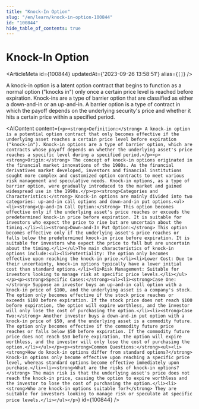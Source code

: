 ```yaml
---
title: "Knock-In Option"
slug: "/en/learn/knock-in-option-100844"
id: "100844"
hide_table_of_contents: true
---
```



# Knock-In Option

<ArticleMeta id={100844} updatedAt={'2023-09-26 13:58:51'} alias={`[]`} />
<div className='border-solid border-b border-t-0 my-4 border-[var(--ifm-color-gray-300)]' />

A knock-in option is a latent option contract that begins to function as a normal option ("knocks in") only once a certain price level is reached before expiration. Knock-ins are a type of barrier option that are classified as either a down-and-in or an up-and-in. A barrier option is a type of contract in which the payoff depends on the underlying security's price and whether it hits a certain price within a specified period.

<AIContent content={`<p><strong>Definition:</strong> A knock-in option is a potential option contract that only becomes effective if the underlying asset reaches a certain price level before expiration ("knock-in"). Knock-in options are a type of barrier option, which are contracts whose payoff depends on whether the underlying asset's price reaches a specific level during a specified period.</p><p><strong>Origin:</strong> The concept of knock-in options originated in the financial market innovations of the 1980s. As the financial derivatives market developed, investors and financial institutions sought more complex and customized option contracts to meet various risk management and speculative needs. Knock-in options, as a type of barrier option, were gradually introduced to the market and gained widespread use in the 1990s.</p><p><strong>Categories and Characteristics:</strong> Knock-in options are mainly divided into two categories: up-and-in call options and down-and-in put options.<ul><li><strong>Up-and-In Call Option:</strong> This option becomes effective only if the underlying asset's price reaches or exceeds the predetermined knock-in price before expiration. It is suitable for investors who expect the price to rise but are uncertain about the timing.</li><li><strong>Down-and-In Put Option:</strong> This option becomes effective only if the underlying asset's price reaches or falls below the predetermined knock-in price before expiration. It is suitable for investors who expect the price to fall but are uncertain about the timing.</li></ul>The main characteristics of knock-in options include:<ul><li>Potentiality: The option only becomes effective upon reaching the knock-in price.</li><li>Lower Cost: Due to their uncertainty, knock-in options typically have a lower initial cost than standard options.</li><li>Risk Management: Suitable for investors looking to manage risk at specific price levels.</li></ul></p><p><strong>Specific Cases:</strong><ul><li><strong>Case One:</strong> Suppose an investor buys an up-and-in call option with a knock-in price of $100, and the underlying asset is a company's stock. The option only becomes effective if the stock price reaches or exceeds $100 before expiration. If the stock price does not reach $100 before expiration, the option will expire worthless, and the investor will only lose the cost of purchasing the option.</li><li><strong>Case Two:</strong> Another investor buys a down-and-in put option with a knock-in price of $50, and the underlying asset is a commodity future. The option only becomes effective if the commodity future price reaches or falls below $50 before expiration. If the commodity future price does not reach $50 before expiration, the option will expire worthless, and the investor will only lose the cost of purchasing the option.</li></ul></p><p><strong>Common Questions:</strong><ul><li><strong>How do knock-in options differ from standard options?</strong> Knock-in options only become effective upon reaching a specific price level, whereas standard options become effective immediately upon purchase.</li><li><strong>What are the risks of knock-in options?</strong> The main risk is that the underlying asset's price does not reach the knock-in price, causing the option to expire worthless and the investor to lose the cost of purchasing the option.</li><li><strong>Who are knock-in options suitable for?</strong> They are suitable for investors looking to manage risk or speculate at specific price levels.</li></ul></p>`} id={100844} />
